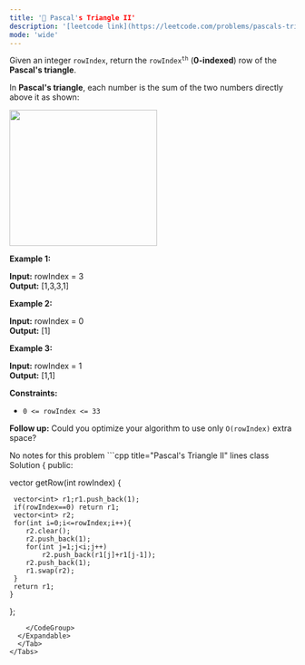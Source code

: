 ```yaml
---
title: '🧩 Pascal's Triangle II'
description: '[leetcode link](https://leetcode.com/problems/pascals-triangle-ii/description/)'
mode: 'wide'
---
```

<Tabs>
  <Tab title="Question" icon="circle-question" iconType="regular">
    <Card>
      <p>Given an integer <code>rowIndex</code>, return the <code>rowIndex<sup>th</sup></code> (<strong>0-indexed</strong>) row of the <strong>Pascal&#39;s triangle</strong>.</p>  <p>In <strong>Pascal&#39;s triangle</strong>, each number is the sum of the two numbers directly above it as shown:</p> <img alt="" src="https://upload.wikimedia.org/wikipedia/commons/0/0d/PascalTriangleAnimated2.gif" style="height:240px; width:260px" />  <p><strong class="example">Example 1:</strong></p> <strong>Input:</strong> rowIndex = 3 <br/> <strong>Output:</strong> [1,3,3,1] <p><strong class="example">Example 2:</strong></p> <strong>Input:</strong> rowIndex = 0 <br/> <strong>Output:</strong> [1] <p><strong class="example">Example 3:</strong></p> <strong>Input:</strong> rowIndex = 1 <br/> <strong>Output:</strong> [1,1]   <p><strong>Constraints:</strong></p>  <ul>  <li><code>0 &lt;= rowIndex &lt;= 33</code></li> </ul>   <p><strong>Follow up:</strong> Could you optimize your algorithm to use only <code>O(rowIndex)</code> extra space?</p> 
    </Card>
  </Tab>
  <Tab title="Solution" icon="lightbulb" iconType="regular" >
    <Card>
      No notes for this problem
    </Card>
  <Expandable title="code">
    <CodeGroup dropdown>
```cpp title="Pascal's Triangle II" lines
class Solution {
public:
        
vector<int> getRow(int rowIndex) {

	 vector<int> r1;r1.push_back(1);
	 if(rowIndex==0) return r1;
	 vector<int> r2;
	 for(int i=0;i<=rowIndex;i++){
	 	r2.clear();
	 	r2.push_back(1);
	 	for(int j=1;j<i;j++)
	 		r2.push_back(r1[j]+r1[j-1]);
	 	r2.push_back(1);
	 	r1.swap(r2);
	 }
	 return r1;   
    }
};
```
    </CodeGroup>
  </Expandable>
  </Tab>
</Tabs>
